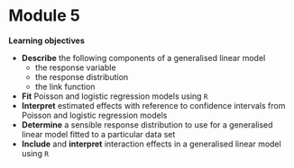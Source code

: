 # Module 5

**Learning objectives**
 
 + **Describe** the following components of a generalised linear model
   + the response variable
   + the response distribution
   + the link function
 + **Fit** Poisson and logistic regression models using `R`
 + **Interpret** estimated effects with reference to confidence intervals from Poisson and logistic regression models
 + **Determine** a sensible response distribution to use for a generalised linear model fitted to a particular data set
 + **Include** and **interpret** interaction effects in a generalised linear model using `R`


